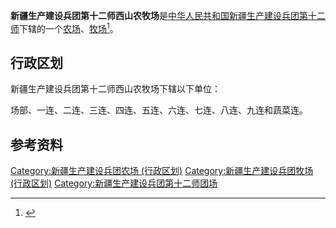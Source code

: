 {{中国乡级行政区
|行政区全称           = 新疆生产建设兵团第十二师西山农牧场
|上级行政区           = [[新疆生产建设兵团第十二师|新疆生产建设兵团第十二师]]
|行政区类别           = [[农场|农场]]、[[牧场|牧场]]
}}

'''新疆生产建设兵团第十二师西山农牧场'''是[[中华人民共和国|中华人民共和国]][[新疆生产建设兵团|新疆生产建设兵团]][[新疆生产建设兵团第十二师|第十二师]]下辖的一个[[农场|农场]]、[[牧场|牧场]]<ref>{{Cite journal|title=新疆生产建设兵团分布图|author=新疆生产建设兵团年鉴编辑委员会|journal=兵团年鉴|publisher=新疆生产建设兵团年鉴社|doi=10.42437/y.cnki.yxjsc.2021.000007|year=2020|location=乌鲁木齐|page=7-8|issn=1671-3338}}</ref>。

== 行政区划 ==
新疆生产建设兵团第十二师西山农牧场下辖以下单位：

场部、一连、二连、三连、四连、五连、六连、七连、八连、九连和蔬菜连。

== 参考资料 ==
{{reflist}}

{{新疆行政区划小作品}}
{{新疆生产建设兵团第十二师}}
{{DEFAULTSORT:西}}
[[Category:新疆生产建设兵团农场_(行政区划)|Category:新疆生产建设兵团农场 (行政区划)]]
[[Category:新疆生产建设兵团牧场_(行政区划)|Category:新疆生产建设兵团牧场 (行政区划)]]
[[Category:新疆生产建设兵团第十二师团场|Category:新疆生产建设兵团第十二师团场]]